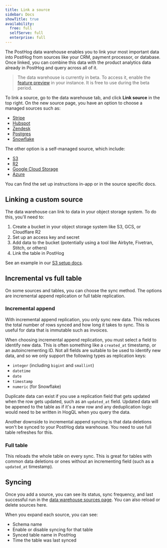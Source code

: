 ```yaml
---
title: Link a source
sidebar: Docs
showTitle: true
availability:
  free: full
  selfServe: full
  enterprise: full
---
```


The PostHog data warehouse enables you to link your most important data into PostHog from sources like your CRM, payment processor, or database. Once linked, you can combine this data with the product analytics data already in PostHog and query across all of it.

> The data warehouse is currently in beta. To access it, enable the [feature preview](https://us.posthog.com#panel=feature-previews) in your instance. It is free to use during the beta period.

To link a source, go to the data warehouse tab, and click **Link source** in the top right. On the new source page, you have an option to choose a managed sources such as:
 
- [Stripe](/docs/data-warehouse/setup/stripe)
- [Hubspot](/docs/data-warehouse/setup/hubspot)
- [Zendesk](/docs/data-warehouse/setup/zendesk)
- [Postgres](/docs/data-warehouse/setup/postgres)
- [Snowflake](/docs/data-warehouse/setup/snowflake)

The other option is a self-managed source, which include: 

- [S3](/docs/data-warehouse/setup/s3)
- [R2](/docs/data-warehouse/setup/r2)
- [Google Cloud Storage](/docs/data-warehouse/setup/gcs)
- [Azure](/docs/data-warehouse/setup/azure)

You can find the set up instructions in-app or in the source specific docs.

## Linking a custom source

The data warehouse can link to data in your object storage system. To do this, you'll need to:

1. Create a bucket in your object storage system like S3, GCS, or Cloudflare R2
2. Set up an access key and secret
3. Add data to the bucket (potentially using a tool like Airbyte, Fivetran, Stitch, or others)
4. Link the table in PostHog

See an example in our [S3 setup docs](/docs/data-warehouse/setup/s3).

## Incremental vs full table

On some sources and tables, you can choose the sync method. The options are incremental append replication or full table replication. 

### Incremental append

With incremental append replication, you only sync new data. This reduces the total number of rows synced and how long it takes to sync. This is useful for data that is immutable such as invoices.

When choosing incremental append replication, you must select a field to identify new data. This is often something like a `created_at` timestamp, or an autoincrementing ID. Not all fields are suitable to be used to identify new data, and so we only support the following types as replication keys:
- `integer` (including `bigint` and `smallint`)
- `datetime`
- `date`
- `timestamp`
- `numeric` (for Snowflake)

Duplicate data can exist if you use a replication field that gets updated when the row gets updated, such as an `updated_at` field. Updated data will be appened to the table as if it's a new row and any deduplication logic would need to be written in HogQL when you query the data.

Another downside to incremental append syncing is that data deletions won't be synced to your PostHog data warehouse. You need to use full table refreshes for this.

### Full table

This reloads the whole table on every sync. This is great for tables with common data deletions or ones without an incrementing field (such as a `updated_at` timestamp).

## Syncing

Once you add a source, you can see its status, sync frequency, and last successful run in the [data warehouse sources page](https://us.posthog.com/pipeline/sources). You can also reload or delete sources here.

When you expand each source, you can see:

- Schema name
- Enable or disable syncing for that table
- Synced table name in PostHog
- Time the table was last synced

<ProductScreenshot
    imageLight={SettingsLight} 
    imageDark={SettingsDark} 
    alt="Data warehouse settings in PostHog" 
    classes="rounded"
  />
